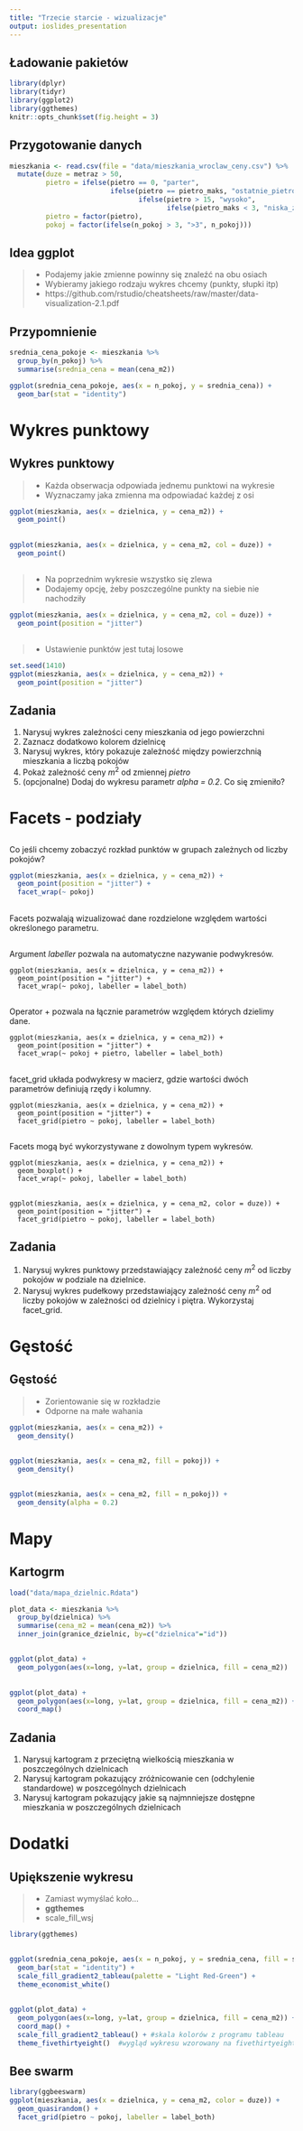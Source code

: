 ```yaml
---
title: "Trzecie starcie - wizualizacje"
output: ioslides_presentation
---
```


## Ładowanie pakietów

```r
library(dplyr)
library(tidyr)
library(ggplot2)
library(ggthemes)
knitr::opts_chunk$set(fig.height = 3)
```

## Przygotowanie danych

```r
mieszkania <- read.csv(file = "data/mieszkania_wroclaw_ceny.csv") %>% 
  mutate(duze = metraz > 50,
         pietro = ifelse(pietro == 0, "parter",
                         ifelse(pietro == pietro_maks, "ostatnie_pietro",
                                ifelse(pietro > 15, "wysoko",
                                       ifelse(pietro_maks < 3, "niska_zabudowa", "inne")))),
         pietro = factor(pietro),
         pokoj = factor(ifelse(n_pokoj > 3, ">3", n_pokoj)))
```

## Idea ggplot

> * Podajemy jakie zmienne powinny się znaleźć na obu osiach
> * Wybieramy jakiego rodzaju wykres chcemy (punkty, słupki itp)
> * https://github.com/rstudio/cheatsheets/raw/master/data-visualization-2.1.pdf

## Przypomnienie 

```r
srednia_cena_pokoje <- mieszkania %>%
  group_by(n_pokoj) %>%
  summarise(srednia_cena = mean(cena_m2))

ggplot(srednia_cena_pokoje, aes(x = n_pokoj, y = srednia_cena)) +
  geom_bar(stat = "identity")
```

# Wykres punktowy

## Wykres punktowy

> * Każda obserwacja odpowiada jednemu punktowi na wykresie
> * Wyznaczamy jaka zmienna ma odpowiadać każdej z osi

```r
ggplot(mieszkania, aes(x = dzielnica, y = cena_m2)) +
  geom_point()
```

##

```r
ggplot(mieszkania, aes(x = dzielnica, y = cena_m2, col = duze)) +
  geom_point()
```

##

> * Na poprzednim wykresie wszystko się zlewa
> * Dodajemy opcję, żeby poszczególne punkty na siebie nie nachodziły

```r
ggplot(mieszkania, aes(x = dzielnica, y = cena_m2, col = duze)) +
  geom_point(position = "jitter")
```

##

> * Ustawienie punktów jest tutaj losowe

```r
set.seed(1410)
ggplot(mieszkania, aes(x = dzielnica, y = cena_m2)) +
  geom_point(position = "jitter")
```

## Zadania

1. Narysuj wykres zależności ceny mieszkania od jego powierzchni
2. Zaznacz dodatkowo kolorem dzielnicę
3. Narysuj wykres, który pokazuje zależność między powierzchnią mieszkania a
liczbą pokojów
4. Pokaż zależność ceny $m^2$ od zmiennej *pietro*
5. (opcjonalne) Dodaj do wykresu parametr *alpha = 0.2*. Co się zmieniło?


# Facets - podziały

## 

Co jeśli chcemy zobaczyć rozkład punktów w grupach zależnych
od liczby pokojów?

```r
ggplot(mieszkania, aes(x = dzielnica, y = cena_m2)) +
  geom_point(position = "jitter") +
  facet_wrap(~ pokoj)
```

##

Facets pozwalają wizualizować dane rozdzielone względem wartości określonego parametru.

## 

Argument *labeller* pozwala na automatyczne nazywanie podwykresów.

```{rfig.height=4.2}
ggplot(mieszkania, aes(x = dzielnica, y = cena_m2)) +
  geom_point(position = "jitter") +
  facet_wrap(~ pokoj, labeller = label_both)
```

## 

Operator + pozwala na łącznie parametrów względem których dzielimy dane.

```{rfig.height=4.2}
ggplot(mieszkania, aes(x = dzielnica, y = cena_m2)) +
  geom_point(position = "jitter") +
  facet_wrap(~ pokoj + pietro, labeller = label_both)
```

## 

facet_grid układa podwykresy w macierz, gdzie wartości dwóch parametrów definiują rzędy i kolumny.

```{rfig.height=4.2}
ggplot(mieszkania, aes(x = dzielnica, y = cena_m2)) +
  geom_point(position = "jitter") +
  facet_grid(pietro ~ pokoj, labeller = label_both)
```

## 

Facets mogą być wykorzystywane z dowolnym typem wykresów.

```{rfig.height=4.2}
ggplot(mieszkania, aes(x = dzielnica, y = cena_m2)) +
  geom_boxplot() +
  facet_wrap(~ pokoj, labeller = label_both)
```

## 


```{rfig.height=4.2}
ggplot(mieszkania, aes(x = dzielnica, y = cena_m2, color = duze)) +
  geom_point(position = "jitter") +
  facet_grid(pietro ~ pokoj, labeller = label_both)
```

## Zadania

1. Narysuj wykres punktowy przedstawiający zależność ceny $m^2$ od liczby pokojów w podziale na dzielnice.
1. Narysuj wykres pudełkowy przedstawiający zależność ceny $m^2$ od liczby pokojów w zależności od dzielnicy i piętra. Wykorzystaj facet_grid. 


# Gęstość

## Gęstość

> * Zorientowanie się w rozkładzie
> * Odporne na małe wahania

```r
ggplot(mieszkania, aes(x = cena_m2)) +
  geom_density()
```

## 

```r
ggplot(mieszkania, aes(x = cena_m2, fill = pokoj)) +
  geom_density() 
```

## 

```r
ggplot(mieszkania, aes(x = cena_m2, fill = n_pokoj)) +
  geom_density(alpha = 0.2) 
```

  
# Mapy

## Kartogrm

```r
load("data/mapa_dzielnic.Rdata")

plot_data <- mieszkania %>%
  group_by(dzielnica) %>%
  summarise(cena_m2 = mean(cena_m2)) %>%
  inner_join(granice_dzielnic, by=c("dzielnica"="id")) 
```

## 

```r
ggplot(plot_data) +
  geom_polygon(aes(x=long, y=lat, group = dzielnica, fill = cena_m2))
```

##

```r
ggplot(plot_data) +
  geom_polygon(aes(x=long, y=lat, group = dzielnica, fill = cena_m2)) +
  coord_map()
```

## Zadania

1. Narysuj kartogram z przeciętną wielkością mieszkania w poszczególnych dzielnicach
2. Narysuj kartogram pokazujący zróżnicowanie cen (odchylenie standardowe) w poszcególnych
dzielnicach
3. Narysuj kartogram pokazujący jakie są najmnniejsze dostępne mieszkania w poszczególnych
dzielnicach

# Dodatki

## Upiększenie wykresu

> * Zamiast wymyślać koło...
> * **ggthemes**
> * scale_fill_wsj

```r
library(ggthemes)
```

##

```r
ggplot(srednia_cena_pokoje, aes(x = n_pokoj, y = srednia_cena, fill = srednia_cena)) +
  geom_bar(stat = "identity") +
  scale_fill_gradient2_tableau(palette = "Light Red-Green") +
  theme_economist_white()
```

##

```r
ggplot(plot_data) +
  geom_polygon(aes(x=long, y=lat, group = dzielnica, fill = cena_m2)) +
  coord_map() +
  scale_fill_gradient2_tableau() + #skala kolorów z programu tableau
  theme_fivethirtyeight()  #wygląd wykresu wzorowany na fivethirtyeight
```

## Bee swarm

```r
library(ggbeeswarm)
ggplot(mieszkania, aes(x = dzielnica, y = cena_m2, color = duze)) +
  geom_quasirandom() +
  facet_grid(pietro ~ pokoj, labeller = label_both)
```